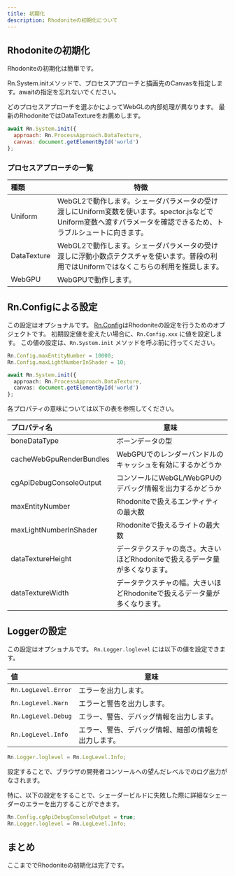 ```yaml
---
title: 初期化
description: Rhodoniteの初期化について
---
```



<DocLayout>

## Rhodoniteの初期化

Rhodoniteの初期化は簡単です。

Rn.System.initメソッドで、プロセスアプローチと描画先のCanvasを指定します。awaitの指定を忘れないでください。

どのプロセスアプローチを選ぶかによってWebGLの内部処理が異なります。
最新のRhodoniteではDataTextureをお薦めします。

```javascript
await Rn.System.init({
  approach: Rn.ProcessApproach.DataTexture,
  canvas: document.getElementById('world')
};
```

### プロセスアプローチの一覧

| 種類 | 特徴 |
|:-----------|------------|
| Uniform | WebGL2で動作します。シェーダパラメータの受け渡しにUniform変数を使います。spector.jsなどでUniform変数へ渡すパラメータを確認できるため、トラブルシュートに向きます。 |
| DataTexture | WebGL2で動作します。シェーダパラメータの受け渡しに浮動小数点テクスチャを使います。普段の利用ではUniformではなくこちらの利用を推奨します。 |
| WebGPU | WebGPUで動作します。 |


## Rn.Configによる設定

この設定はオプショナルです。
[Rn.Config](https://actnwit.github.io/RhodoniteTS/api/variables/default.Config.html)はRhodoniteの設定を行うためのオブジェクトです。
初期設定値を変えたい場合に、`Rn.Config.xxx` に値を設定します。
この値の設定は、`Rn.System.init` メソッドを呼ぶ前に行ってください。


```typescript
Rn.Config.maxEntityNumber = 10000;
Rn.Config.maxLightNumberInShader = 10;

await Rn.System.init({
  approach: Rn.ProcessApproach.DataTexture,
  canvas: document.getElementById('world')
};
```

各プロパティの意味については以下の表を参照してください。

| プロパティ名 | 意味 |
|:-----------|------------|
| boneDataType | ボーンデータの型 |
| cacheWebGpuRenderBundles | WebGPUでのレンダーバンドルのキャッシュを有効にするかどうか |
| cgApiDebugConsoleOutput | コンソールにWebGL/WebGPUのデバッグ情報を出力するかどうか |
| maxEntityNumber | Rhodoniteで扱えるエンティティの最大数 |
| maxLightNumberInShader | Rhodoniteで扱えるライトの最大数 |
| dataTextureHeight | データテクスチャの高さ。大きいほどRhodoniteで扱えるデータ量が多くなります。 |
| dataTextureWidth | データテクスチャの幅。大きいほどRhodoniteで扱えるデータ量が多くなります。 |

## Loggerの設定

この設定はオプショナルです。
`Rn.Logger.loglevel` には以下の値を設定できます。

| 値 | 意味 |
|:-----------|------------|
| `Rn.LogLevel.Error` | エラーを出力します。 |
| `Rn.LogLevel.Warn` | エラーと警告を出力します。 |
| `Rn.LogLevel.Debug` | エラー、警告、デバッグ情報を出力します。 |
| `Rn.LogLevel.Info` | エラー、警告、デバッグ情報、細部の情報を出力します。 |

```typescript
Rn.Logger.loglevel = Rn.LogLevel.Info;
```

設定することで、ブラウザの開発者コンソールへの望んだレベルでのログ出力がなされます。

特に、以下の設定をすることで、シェーダービルドに失敗した際に詳細なシェーダーのエラーを出力することができます。

```typescript
Rn.Config.cgApiDebugConsoleOutput = true;
Rn.Logger.loglevel = Rn.LogLevel.Info;
```

## まとめ

ここまででRhodoniteの初期化は完了です。

</DocLayout>
